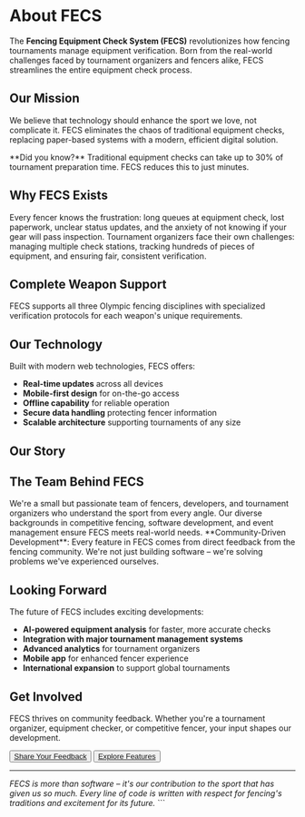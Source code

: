 # About FECS

The **Fencing Equipment Check System (FECS)** revolutionizes how fencing tournaments manage equipment verification. Born from the real-world challenges faced by tournament organizers and fencers alike, FECS streamlines the entire equipment check process.

## Our Mission

We believe that technology should enhance the sport we love, not complicate it. FECS eliminates the chaos of traditional equipment checks, replacing paper-based systems with a modern, efficient digital solution.

<Callout type="info">
**Did you know?** Traditional equipment checks can take up to 30% of tournament preparation time. FECS reduces this to just minutes.
</Callout>

## Why FECS Exists

Every fencer knows the frustration: long queues at equipment check, lost paperwork, unclear status updates, and the anxiety of not knowing if your gear will pass inspection. Tournament organizers face their own challenges: managing multiple check stations, tracking hundreds of pieces of equipment, and ensuring fair, consistent verification.

<FeatureCard 
  title="Real-Time Transparency" 
  description="Fencers can track their equipment status instantly, eliminating uncertainty and reducing check-in desk inquiries."
  icon="Clock"
  variant="primary"
/>

## Complete Weapon Support

FECS supports all three Olympic fencing disciplines with specialized verification protocols for each weapon's unique requirements.

<WeaponSupport />

## Our Technology

Built with modern web technologies, FECS offers:

- **Real-time updates** across all devices
- **Mobile-first design** for on-the-go access  
- **Offline capability** for reliable operation
- **Secure data handling** protecting fencer information
- **Scalable architecture** supporting tournaments of any size

<div className="grid grid-cols-1 md:grid-cols-3 gap-6 my-8">
  <StatCard number="500+" label="Tournaments Supported" icon="Award" />
  <StatCard number="15,000+" label="Equipment Checks" icon="Shield" />
  <StatCard number="99.9%" label="Uptime Reliability" icon="Zap" />
</div>

## Our Story

<Timeline>
  <TimelineItem 
    year="2023" 
    title="The Problem Identified"
    description="After experiencing countless equipment check delays at major tournaments, our founder envisioned a better solution."
  />
  
  <TimelineItem 
    year="2024" 
    title="Development Begins"
    description="Working closely with tournament organizers and equipment checkers, we built the first prototype of FECS."
  />
  
  <TimelineItem 
    year="2024" 
    title="First Tournament"
    description="FECS successfully managed its first tournament, processing over 200 equipment checks without a single issue."
  />
  
  <TimelineItem 
    year="2025" 
    title="Growing Adoption"
    description="Now trusted by tournaments across multiple countries, FECS continues to evolve based on user feedback."
  />
</Timeline>

## The Team Behind FECS

<TeamShowcase>
We're a small but passionate team of fencers, developers, and tournament organizers who understand the sport from every angle. Our diverse backgrounds in competitive fencing, software development, and event management ensure FECS meets real-world needs.

<Callout type="success">
**Community-Driven Development**: Every feature in FECS comes from direct feedback from the fencing community. We're not just building software – we're solving problems we've experienced ourselves.
</Callout>
</TeamShowcase>

## Looking Forward

The future of FECS includes exciting developments:

- **AI-powered equipment analysis** for faster, more accurate checks
- **Integration with major tournament management systems**
- **Advanced analytics** for tournament organizers
- **Mobile app** for enhanced fencer experience
- **International expansion** to support global tournaments

## Get Involved

FECS thrives on community feedback. Whether you're a tournament organizer, equipment checker, or competitive fencer, your input shapes our development.

<div className="flex flex-col sm:flex-row gap-4 my-8">
  <Button size="lg" className="flex-1">
    <a href="/contact">Share Your Feedback</a>
  </Button>
  <Button variant="outline" size="lg" className="flex-1">
    <a href="/features">Explore Features</a>
  </Button>
</div>

---

*FECS is more than software – it's our contribution to the sport that has given us so much. Every line of code is written with respect for fencing's traditions and excitement for its future.*
\`\`\`
